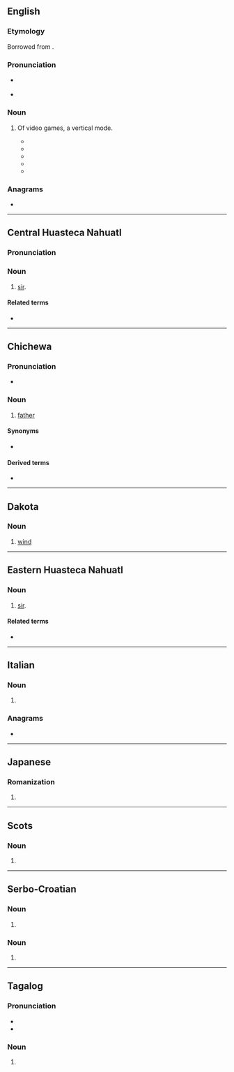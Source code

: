 {{also|Tate|tâte|tâté|täte|tatë|tatę|-tate|тате}}
==English==

===Etymology===
Borrowed from {{bor|en|ja|たて}}.

===Pronunciation===
* {{IPA|en|/tɔːteɪ/|/teɪt/}} {{qualifier|The second is Anglicized and as if the etymology was from ''[[rotate]]''; the first is closer to the Japanese original.}}
* {{rhymes|en|ɔːteɪ|eɪt|s1=2|s2=1}}

===Noun===
{{en-noun|-}}

# {{rfv-sense|en}} {{lb|en|video games}} Of video games, a vertical mode.
#* {{quote-newsgroup|en|url=https://groups.google.com/g/uk.games.video.dreamcast/c/-YUiki3C7KA/m/Ax9JazF8JhcJ|title=What television are you using with your console?|group=uk.games.video.dreamcast|author=JigsawMan|date=20 Sept 2002, 17:41:53|passage=This is a monitor, not a TV - but I LOVE it for gaming purposes as I can easily rotate the screen. I had to unscrew the rotation mechanism and flip it around so that '''Tate''' mode games play the right way up.}}
#* {{quote-newsgroup|en|url=https://groups.google.com/g/uk.games.video.misc/c/Jl1r2IvhsUU/m/Qza-qX-_1m4J|title=Good 4:3 TV for Gaming?|group=uk.games.video.misc|author=Dan|date=4 Aug 2003, 15:03:35|passage=Shiki is good, haven;t played that in '''tate''' mode yet. I though{{sic}} Psyvariar was boring to begin with - but that was because I just didn;t 'get' the game. Now I love it. Haven;t played that in '''Tate''' yet either. Hence the need for a whizz bang TV!}}
#* {{quote-newsgroup|en|url=https://groups.google.com/g/alt.games.video.xbox/c/tp1q0PtAULA/m/1ztk4QWJlmkJ|title=Midway arcade classics|group=alt.games.video.xbox|author=EssenceK|date=4 Dec 2003, 03:06:53|passage=Perhaps the next generation of consoles, with more RAM, will finally give us some worthy collections. All vertical games should have '<b>tate</b>' capability, Menus should be slick, with full-screen detailed adverts, commercials, interviews w/developer, etc.}}
#* {{quote-newsgroup|en|url=https://groups.google.com/g/rec.games.video.classic/c/mX8IPZbDEv4/m/pMCI-dbqE_YJ|title=What size TV do you use to play classic games?|group=rec.games.video.classic|author=crymad|date=21 Sept 2005, 16:03:12|passage=I think the small size of the screen allows the eye to take in the entire playfield, lessening the chances of dying from some unseen projectile catching your vision off guard. Plus, it's a snap to flip the monitor vertically to play in "'''tate'''" mode.}}
#* {{quote-newsgroup|en|url=https://groups.google.com/g/alt.tv.tech.hdtv/c/8pbaaFHYX-k/m/bmXViY_5VPEJ|title=Aspect ratio 16:9|group=alt.tv.tech.hdtv|author=Daniel W. Rouse Jr.|date=17 Oct 2009, 12:19:38|passage=Many would likely not orient their screen in a vertical or '''tate''' orientation (i.e, turned sideways as a vertical monitor) and many of these games do not have a rotation feature to support vertical/'''tate''' monitor orientation (although some do support it but then it means rotating the monitor to play and then rotating back afterward).}}

===Anagrams===
* {{anagrams|en|a=aett|Etta|Teat|Teta|aett|teat}}

----

==Central Huasteca Nahuatl==

===Pronunciation===
{{rfp|nch}}

===Noun===
{{head|nch|noun}}

# [[sir]].

====Related terms====
* {{l|nch|nane}}

----

==Chichewa==

===Pronunciation===
* {{ny-IPA|taté}}

===Noun===
{{ny-noun|taté|1a}}

# [[father]]

====Synonyms====
* {{l|ny|bambo}}

====Derived terms====
* {{l|ny|Atate}}

{{topics|ny|Family}}

----

==Dakota==

===Noun===
{{head|dak|noun}}

# [[wind]]

----

==Eastern Huasteca Nahuatl==

===Noun===
{{head|nhe|noun}}

# [[sir]].

====Related terms====
* {{l|nhe|nane}}

----

==Italian==

===Noun===
{{head|it|noun form|g=f}}

# {{plural of|it|tata}}

===Anagrams===
* {{anagrams|it|a=aett|-etta|Teta|atte|etta-|teta}}

----

==Japanese==

===Romanization===
{{ja-romaji}}

# {{ja-romanization of|たて}}

----

==Scots==

===Noun===
{{head|sco|noun}}

# {{alternative spelling of|sco|tait|nodot=1}}

----

==Serbo-Croatian==

===Noun===
{{sh-noun-form}}

# {{inflection of|sh|tat||voc|s}}

===Noun===
{{sh-noun-form}}

# {{inflection of|sh|tata||gen|s|;|nom//acc//voc|p}}

----

==Tagalog==

===Pronunciation===
* {{hyph|tl|ta|te}}
* {{tl-IPA|tatê}}

===Noun===
{{tl-noun|tatê}}

# {{alternative case form of|tl|Tate||slang: United States|nodot=1}}